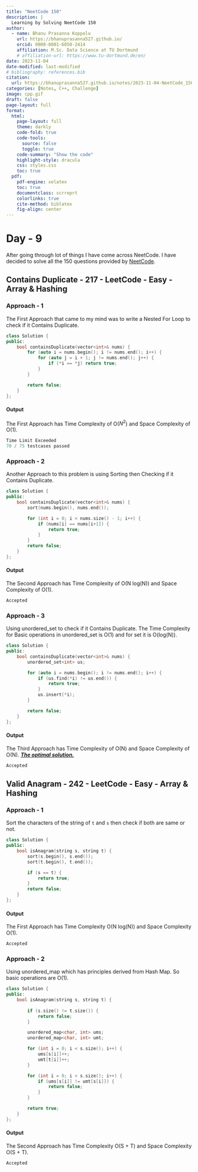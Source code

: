 ```yaml
---
title: "NeetCode 150"
description: |
  Learning by Solving NeetCode 150
author:
  - name: Bhanu Prasanna Koppolu
    url: https://bhanuprasanna527.github.io/
    orcid: 0000-0001-6050-2414
    affiliation: M.Sc. Data Science at TU Dortmund
    # affiliation-url: https://www.tu-dortmund.de/en/
date: 2023-11-04
date-modified: last-modified
# bibliography: references.bib
citation: 
  url: https://bhanuprasanna527.github.io/notes/2023-11-04-NeetCode_150/
categories: [Notes, C++, Challenge]
image: cpp.gif
draft: false
page-layout: full
format:
  html:
    page-layout: full
    theme: darkly
    code-fold: true
    code-tools:
      source: false
      toggle: true
    code-summary: "Show the code"
    highlight-style: dracula
    css: styles.css
    toc: true
  pdf:
    pdf-engine: xelatex
    toc: true
    documentclass: scrreprt
    colorlinks: true
    cite-method: biblatex
    fig-align: center
---
```


# Day - 9

After going through lot of things I have come across NeetCode. I have decided to solve all the 150 questions provided by [NeetCode](https://neetcode.io/roadmap).

## Contains Duplicate - 217 - LeetCode - Easy - Array & Hashing

### Approach - 1

The First Approach that came to my mind was to write a Nested For Loop to check if it Contains Duplicate.

```cpp
class Solution {
public:
    bool containsDuplicate(vector<int>& nums) {
        for (auto i = nums.begin(); i != nums.end(); i++) {
            for (auto j = i + 1; j != nums.end(); j++) {
                if (*i == *j) return true;
            }
        }

        return false;
    }
};
```

#### Output

The First Approach has Time Complexity of O($N^{2}$) and Space Complexity of O(1).

```cpp
Time Limit Exceeded
70 / 75 testcases passed
```

\newpage

### Approach - 2

Another Approach to this problem is using Sorting then Checking if it Contains Duplicate.

```cpp
class Solution {
public:
    bool containsDuplicate(vector<int>& nums) {
        sort(nums.begin(), nums.end());

        for (int i = 0; i < nums.size() - 1; i++) {
            if (nums[i] == nums[i+1]) {
                return true;
            }
        }
        return false;
    }
};
```

#### Output

The Second Approach has Time Complexity of O(N log(N)) and Space Complexity of O(1).

```cpp
Accepted
```

\newpage

### Approach - 3

Using unordered_set to check if it Contains Duplicate. The Time Complexity for Basic operations in unordered_set is O(1) and for set it is O(log(N)).

```cpp
class Solution {
public:
    bool containsDuplicate(vector<int>& nums) {
        unordered_set<int> us;

        for (auto i = nums.begin(); i != nums.end(); i++) {
            if (us.find(*i) != us.end()) {
                return true;
            }
            us.insert(*i);
        }

        return false;
    }
};
```

#### Output

The Third Approach has Time Complexity of O(N) and Space Complexity of O(N). <u>***The optimal solution.***</u>

```cpp
Accepted
```

\newpage

## Valid Anagram - 242 - LeetCode - Easy - Array & Hashing

### Approach - 1

Sort the characters of the string of `t` and `s` then check if both are same or not.

```cpp
class Solution {
public:
    bool isAnagram(string s, string t) {
        sort(s.begin(), s.end());
        sort(t.begin(), t.end());

        if (s == t) {
            return true;
        }
        return false;
    }
};
```

#### Output

The First Approach has Time Complexity O(N log(N)) and Space Complexity O(1).

```cpp
Accepted
```

\newpage

### Approach - 2

Using unordered_map which has principles derived from Hash Map. So basic operations are O(1).

```cpp
class Solution {
public:
    bool isAnagram(string s, string t) {
        
        if (s.size() != t.size()) {
            return false;
        }

        unordered_map<char, int> ums;
        unordered_map<char, int> umt;

        for (int i = 0; i < s.size(); i++) {
            ums[s[i]]++;
            umt[t[i]]++;
        }

        for (int i = 0; i < s.size(); i++) {
            if (ums[s[i]] != umt[s[i]]) {
                return false;
            }
        }

        return true;
    }
};
```

#### Output

The Second Approach has Time Complexity O(S + T) and Space Complexity O(S + T).

```cpp
Accepted
```

\newpage